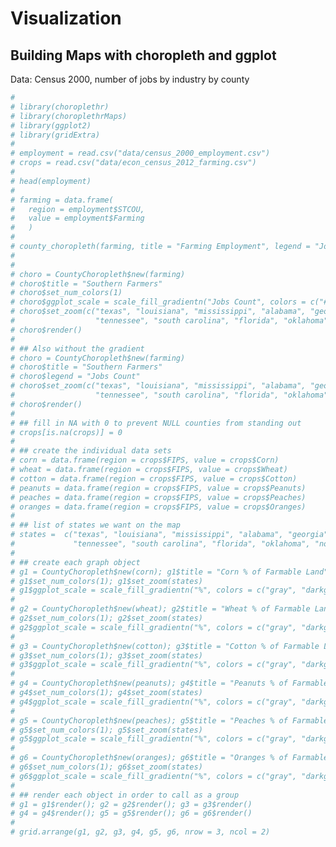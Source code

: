 # Visualization {-}

## Building Maps with choropleth and ggplot {-}

Data: Census 2000, number of jobs by industry by county

```r
#
# library(choroplethr)
# library(choroplethrMaps)
# library(ggplot2)
# library(gridExtra)
#
# employment = read.csv("data/census_2000_employment.csv")
# crops = read.csv("data/econ_census_2012_farming.csv")
#
# head(employment)
#
# farming = data.frame(
#   region = employment$STCOU,
#   value = employment$Farming
#   )
#
# county_choropleth(farming, title = "Farming Employment", legend = "Jobs")
#
#
# choro = CountyChoropleth$new(farming)
# choro$title = "Southern Farmers"
# choro$set_num_colors(1)
# choro$ggplot_scale = scale_fill_gradientn("Jobs Count", colors = c("#F6EAE1", "darkgreen"))
# choro$set_zoom(c("texas", "louisiana", "mississippi", "alabama", "georgia", "arkansas",
#                  "tennessee", "south carolina", "florida", "oklahoma", "north carolina"))
# choro$render()
#
# ## Also without the gradient
# choro = CountyChoropleth$new(farming)
# choro$title = "Southern Farmers"
# choro$legend = "Jobs Count"
# choro$set_zoom(c("texas", "louisiana", "mississippi", "alabama", "georgia", "arkansas",
#                  "tennessee", "south carolina", "florida", "oklahoma", "north carolina"))
# choro$render()
#
# ## fill in NA with 0 to prevent NULL counties from standing out
# crops[is.na(crops)] = 0
#
# ## create the individual data sets
# corn = data.frame(region = crops$FIPS, value = crops$Corn)
# wheat = data.frame(region = crops$FIPS, value = crops$Wheat)
# cotton = data.frame(region = crops$FIPS, value = crops$Cotton)
# peanuts = data.frame(region = crops$FIPS, value = crops$Peanuts)
# peaches = data.frame(region = crops$FIPS, value = crops$Peaches)
# oranges = data.frame(region = crops$FIPS, value = crops$Oranges)
#
# ## list of states we want on the map
# states =  c("texas", "louisiana", "mississippi", "alabama", "georgia", "arkansas",
#             "tennessee", "south carolina", "florida", "oklahoma", "north carolina")
#
# ## create each graph object
# g1 = CountyChoropleth$new(corn); g1$title = "Corn % of Farmable Land"
# g1$set_num_colors(1); g1$set_zoom(states)
# g1$ggplot_scale = scale_fill_gradientn("%", colors = c("gray", "darkgreen"))
#
# g2 = CountyChoropleth$new(wheat); g2$title = "Wheat % of Farmable Land"
# g2$set_num_colors(1); g2$set_zoom(states)
# g2$ggplot_scale = scale_fill_gradientn("%", colors = c("gray", "darkgreen"))
#
# g3 = CountyChoropleth$new(cotton); g3$title = "Cotton % of Farmable Land"
# g3$set_num_colors(1); g3$set_zoom(states)
# g3$ggplot_scale = scale_fill_gradientn("%", colors = c("gray", "darkgreen"))
#
# g4 = CountyChoropleth$new(peanuts); g4$title = "Peanuts % of Farmable Land"
# g4$set_num_colors(1); g4$set_zoom(states)
# g4$ggplot_scale = scale_fill_gradientn("%", colors = c("gray", "darkgreen"))
#
# g5 = CountyChoropleth$new(peaches); g5$title = "Peaches % of Farmable Land"
# g5$set_num_colors(1); g5$set_zoom(states)
# g5$ggplot_scale = scale_fill_gradientn("%", colors = c("gray", "darkgreen"))
#
# g6 = CountyChoropleth$new(oranges); g6$title = "Oranges % of Farmable Land"
# g6$set_num_colors(1); g6$set_zoom(states)
# g6$ggplot_scale = scale_fill_gradientn("%", colors = c("gray", "darkgreen"))
#
# ## render each object in order to call as a group
# g1 = g1$render(); g2 = g2$render(); g3 = g3$render()
# g4 = g4$render(); g5 = g5$render(); g6 = g6$render()
#
# grid.arrange(g1, g2, g3, g4, g5, g6, nrow = 3, ncol = 2)
```
